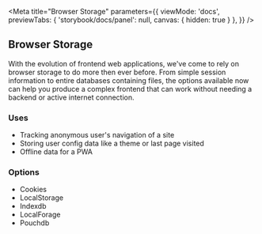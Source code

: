 
<Meta 
  title="Browser Storage" 
  parameters={{
    viewMode: 'docs',
    previewTabs: { 'storybook/docs/panel': null, canvas: { hidden: true } },
  }}
/>

## Browser Storage 

With the evolution of frontend web applications, we've come to rely on browser storage to do more then ever before. From simple session 
information to entire databases containing files, the options available now can help you produce a complex frontend that can work 
without needing a backend or active internet connection.

### Uses

* Tracking anonymous user's navigation of a site
* Storing user config data like a theme or last page visited
* Offline data for a PWA 

### Options

* Cookies
* LocalStorage
* Indexdb
* LocalForage
* Pouchdb


